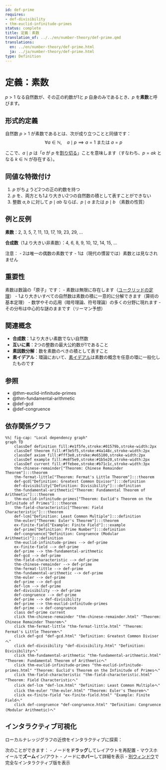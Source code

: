 ```yaml
---
id: def-prime
requires:
- def-divisibility
- thm-euclid-infinitude-primes
status: complete
title: 定義：素数
translation_of: ../../en/number-theory/def-prime.qmd
translations:
  en: ../en/number-theory/def-prime.html
  ja: ../ja/number-theory/def-prime.html
type: Definition
---
```


# 定義：素数 {#def-prime}

$p > 1$ なる自然数が、その正の約数が1と $p$ 自身のみであるとき、$p$ を**素数**と呼びます。

## 形式的定義

自然数 $p > 1$ が素数であるとは、次が成り立つことと同値です：
$$\forall a \in \mathbb{N}, \quad a \mid p \implies a = 1 \text{ または } a = p$$

ここで、$a \mid p$ は「$a$ が $p$ を[割り切る](def-divisibility.qmd)」ことを意味します（すなわち、$p = ak$ となる $k \in \mathbb{N}$ が存在する）。

## 同値な特徴付け

1. $p$ がちょうど2つの正の約数を持つ
2. $p$ を、両方とも1より大きい2つの自然数の積として表すことができない
3. 整数 $a, b$ に対して $p \mid ab$ ならば、$p \mid a$ または $p \mid b$ （素数の性質）

## 例と反例

**素数**：2, 3, 5, 7, 11, 13, 17, 19, 23, 29, ...

**合成数**（1より大きい非素数）：4, 6, 8, 9, 10, 12, 14, 15, ...

注意：
- 2は唯一の偶数の素数です
- 1は（現代の慣習では）素数とは見なされません

## 重要性

素数は数論の「原子」です：
- 素数は無限に存在します（[ユークリッドの定理](thm-euclid-infinitude-primes.qmd)）
- 1より大きいすべての自然数は素数の積に一意的に分解できます（算術の基本定理）
- 数学やその応用（暗号理論、符号理論）の多くの分野に現れます
- その分布は中心的な謎のままです（リーマン予想）

## 関連概念

- **合成数**：1より大きい素数でない自然数
- **互いに素**：2つの整数の最大公約数が1であること
- **素因数分解**：数を素数のべきの積として表すこと
- **素イデアル**：環論において、[素イデアル](../algebra/def-prime-ideal.qmd)は素数の概念を任意の環に一般化したものです

## 参照

- @thm-euclid-infinitude-primes
- @thm-fundamental-arithmetic
- @def-gcd
- @def-congruence

## 依存関係グラフ

```mermaid
%%| fig-cap: "Local dependency graph"
graph TD
    classDef definition fill:#e1f5fe,stroke:#01579b,stroke-width:2px
    classDef theorem fill:#f3e5f5,stroke:#4a148c,stroke-width:2px
    classDef axiom fill:#fff3e0,stroke:#e65100,stroke-width:2px
    classDef example fill:#e8f5e9,stroke:#1b5e20,stroke-width:2px
    classDef current fill:#ffebee,stroke:#b71c1c,stroke-width:3px
    thm-chinese-remainder["Theorem: Chinese Remainder Theorem"]:::theorem
    thm-fermat-little["Theorem: Fermat's Little Theorem"]:::theorem
    def-gcd["Definition: Greatest Common Divisor"]:::definition
    def-divisibility["Definition: Divisibility"]:::definition
    thm-fundamental-arithmetic["Theorem: Fundamental Theorem of Arithmetic"]:::theorem
    thm-euclid-infinitude-primes["Theorem: Euclid's Theorem on the Infinitude of Primes"]:::theorem
    thm-field-characteristic["Theorem: Field Characteristic"]:::theorem
    def-lcm["Definition: Least Common Multiple"]:::definition
    thm-euler["Theorem: Euler's Theorem"]:::theorem
    ex-finite-field["Example: Finite Field"]:::example
    def-prime["Definition: Prime Number"]:::definition
    def-congruence["Definition: Congruence (Modular Arithmetic)"]:::definition
    thm-euclid-infinitude-primes --> def-prime
    ex-finite-field --> def-prime
    def-prime --> thm-fundamental-arithmetic
    def-gcd --> def-prime
    thm-field-characteristic --> def-prime
    thm-chinese-remainder --> def-prime
    thm-fermat-little --> def-prime
    thm-fundamental-arithmetic --> def-prime
    thm-euler --> def-prime
    def-prime --> def-gcd
    def-lcm --> def-prime
    def-divisibility --> def-prime
    def-congruence --> def-prime
    def-prime --> def-divisibility
    def-prime --> thm-euclid-infinitude-primes
    def-prime --> def-congruence
    class def-prime current
    click thm-chinese-remainder "thm-chinese-remainder.html" "Theorem: Chinese Remainder Theoremへ"
    click thm-fermat-little "thm-fermat-little.html" "Theorem: Fermat's Little Theoremへ"
    click def-gcd "def-gcd.html" "Definition: Greatest Common Divisorへ"
    click def-divisibility "def-divisibility.html" "Definition: Divisibilityへ"
    click thm-fundamental-arithmetic "thm-fundamental-arithmetic.html" "Theorem: Fundamental Theorem of Arithmeticへ"
    click thm-euclid-infinitude-primes "thm-euclid-infinitude-primes.html" "Theorem: Euclid's Theorem on the Infinitude of Primesへ"
    click thm-field-characteristic "thm-field-characteristic.html" "Theorem: Field Characteristicへ"
    click def-lcm "def-lcm.html" "Definition: Least Common Multipleへ"
    click thm-euler "thm-euler.html" "Theorem: Euler's Theoremへ"
    click ex-finite-field "ex-finite-field.html" "Example: Finite Fieldへ"
    click def-congruence "def-congruence.html" "Definition: Congruence (Modular Arithmetic)へ"
```

## インタラクティブ可視化

ローカルナレッジグラフの近傍をインタラクティブに探索：

::: {.graph-viz data-id="def-prime" data-width="700" data-height="500"}
:::

次のことができます：
- ノードを**ドラッグ**してレイアウトを再配置
- マウスホイールで**ズーム**イン/アウト
- ノードに**ホバー**して詳細を表示
- [別ウィンドウ](../../output/interactive/def-prime.html){target="_blank"}で完全なインタラクティブ版を表示
